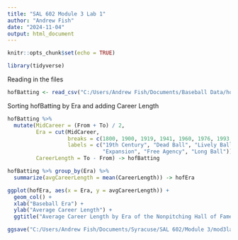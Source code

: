 ```yaml
---
title: "SAL 602 Module 3 Lab 1"
author: "Andrew Fish"
date: "2024-11-04"
output: html_document
---
```


```r
knitr::opts_chunk$set(echo = TRUE)
```

```r
library(tidyverse)
```

Reading in the files

```r
hofBatting <- read_csv("C:/Users/Andrew Fish/Documents/Baseball Data/hofbatting.csv")
```

Sorting hofBatting by Era and adding Career Length

```r
hofBatting %>%
  mutate(MidCareer = (From + To) / 2,
         Era = cut(MidCareer,
                   breaks = c(1800, 1900, 1919, 1941, 1960, 1976, 1993, 2050),
                   labels = c("19th Century", "Dead Ball", "Lively Ball", "Integration",
                              "Expansion", "Free Agency", "Long Ball")),
         CareerLength = To - From) -> hofBatting
```

```r
hofBatting %>% group_by(Era) %>%
  summarize(avgCareerLength = mean(CareerLength)) -> hofEra
```

```r
ggplot(hofEra, aes(x = Era, y = avgCareerLength)) +
  geom_col() +
  xlab("Baseball Era") +
  ylab("Average Career Length") +
  ggtitle("Average Career Length by Era of the Nonpitching Hall of Famers")
```

```r
ggsave("C:/Users/Andrew Fish/Documents/Syracuse/SAL 602/Module 3/mod3lab1bargraph.pdf")
```

